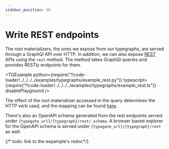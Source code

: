 ```yaml
---
sidebar_position: 50
---
```



# Write REST endpoints

The root materializers, the ones we expose from our typegraphs, are served through a GraphQl API over HTTP.
In addition, we can also expose [REST](https://en.wikipedia.org/wiki/REST) APIs using the `rest` method. 
The method takes GraphQl queries and provides RESTly endpoints for them. 

<TGExample
  python={require("!!code-loader!../../../../examples/typegraphs/example_rest.py")}
  typescript={require("!!code-loader!../../../../examples/typegraphs/example_rest.ts")}
  disablePlayground
/>

The effect of the root materializer accessed in the query determines the HTTP verb used, and the mapping can be found [here](/docs/reference/types/functions#effects). 

There's also an OpenAPI schema generated from the rest endpoints served under `{typegate_url}/{typegraph}/rest/_schema`. 
A browser based explorer for the OpenAPI schema is served under `{typegate_url}/{typegraph}/rest` as well.

{/* todo: link to the expample's redoc*/}
